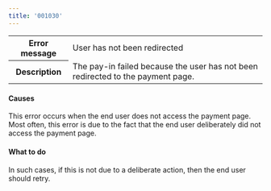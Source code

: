 ```yaml
---
title: '001030'  
---
```

  
<table>
    <tbody>
        <tr>
            <th class="header"><strong>Error message</strong></th>
            <td class="table-content">User has not been redirected</td>
        </tr>
        <tr>
            <th class="header"><strong>Description</strong></th>
            <td class="table-content">The pay-in failed because the user has not been redirected to the payment page.</td>
        </tr>
    </tbody>
</table>  

#### Causes  

This error occurs when the end user does not access the payment page. Most often, this error is due to the fact that the end user deliberately did not access the payment page.  

#### What to do  

In such cases, if this is not due to a deliberate action, then the end user should retry.